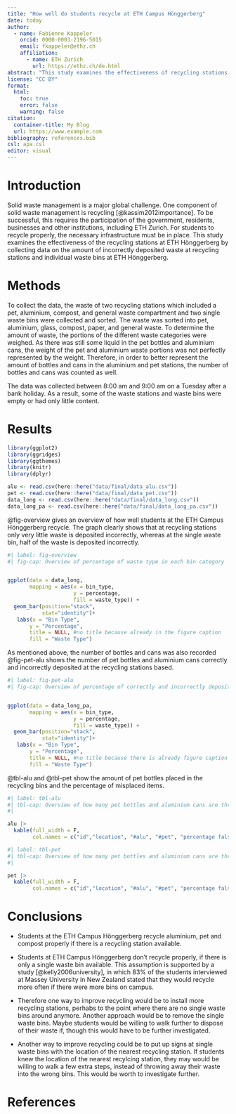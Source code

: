 ```yaml
---
title: "How well do students recycle at ETH Campus Hönggerberg"
date: today
author: 
  - name: Fabienne Kappeler
    orcid: 0000-0003-2196-5015
    email: fkappeler@ethz.ch
    affiliation: 
      - name: ETH Zurich
        url: https://ethz.ch/de.html
abstract: "This study examines the effectiveness of recycling stations at ETH Hönggerberg by analyzing incorrectly deposited waste at recycling stations and individual waste bins. Findings indicate that students recycle properly when recycling stations are available, but not with single waste bins. Recommendations to improve recycling include installing more recycling stations, eliminating single waste bins, and placing signs to guide students to the nearest recycling stations."
license: "CC BY"
format:
  html: 
    toc: true
    error: false
    warning: false
citation: 
  container-title: My Blog
  url: https://www.example.com
bibliography: references.bib
csl: apa.csl
editor: visual
---
```


# Introduction

Solid waste management is a major global challenge. One component of solid waste management is recycling [@kassim2012importance]. To be successful, this requires the participation of the government, residents, businesses and other institutions, including ETH Zurich. For students to recycle properly, the necessary infrastructure must be in place. This study examines the effectiveness of the recycling stations at ETH Hönggerberg by collecting data on the amount of incorrectly deposited waste at recycling stations and individual waste bins at ETH Hönggerberg. 

# Methods

To collect the data, the waste of two recycling stations which included a pet, aluminium, compost, and general waste compartment and two single waste bins were collected and sorted. The waste was sorted into pet, aluminium, glass, compost, paper, and general waste. To determine the amount of waste, the portions of the different waste categories were weighed. As there was still some liquid in the pet bottles and aluminium cans, the weight of the pet and aluminium waste portions was not perfectly represented by the weight. Therefore, in order to better represent the amount of bottles and cans in the aluminium and pet stations, the number of bottles and cans was counted as well. 

The data was collected between 8:00 am and 9:00 am on a Tuesday after a bank holiday. As a result, some of the waste stations and waste bins were empty or had only little content.

# Results

```r
library(ggplot2)
library(ggridges)
library(ggthemes)
library(knitr)
library(dplyr)
```

```r
alu <- read.csv(here::here("data/final/data_alu.csv"))
pet <- read.csv(here::here("data/final/data_pet.csv"))
data_long <- read.csv(here::here("data/final/data_long.csv"))
data_long_pa <- read.csv(here::here("data/final/data_long_pa.csv"))
```

@fig-overview gives an overview of how well students at the ETH Campus Hönggerberg recycle. The graph clearly shows that at recycling stations only very little waste is deposited incorrectly, whereas at the single waste bin, half of the waste is deposited incorrectly.

```r
#| label: fig-overview
#| fig-cap: Overview of percentage of waste type in each bin category


ggplot(data = data_long,
       mapping = aes(x = bin_type,
                     y = percentage,
                     fill = waste_type)) +
  geom_bar(position="stack", 
           stat="identity")+
   labs(x = "Bin Type",
       y = "Percentage",
       title = NULL, #no title because already in the figure caption
       fill = "Waste Type")
```

As mentioned above, the number of bottles and cans was also recorded @fig-pet-alu shows the number of pet bottles and aluminium cans correctly and incorrectly deposited at the recycling stations based.

```r
#| label: fig-pet-alu
#| fig-cap: Overview of percentage of correctly and incorrectly deposited pet bottles and alu cans


ggplot(data = data_long_pa,
       mapping = aes(x = bin_type,
                     y = percentage,
                     fill = waste_type)) +
  geom_bar(position="stack", 
           stat="identity")+
   labs(x = "Bin Type",
       y = "Percentage",
       title = NULL, #no title because there is already figure caption
       fill = "Waste Type")
```

@tbl-alu and @tbl-pet show the amount of pet bottles placed in the recycling bins and the percentage of misplaced items.

```r
#| label: tbl-alu
#| tbl-cap: Overview of how many pet bottles and aluminium cans are thrown into the aluminium recycling station
#| 

alu |> 
  kable(full_width = F,
        col.names = c("id","location", "#alu", "#pet", "percentage false waste [%]"))
```

```r
#| label: tbl-pet
#| tbl-cap: Overview of how many pet bottles and aluminium cans are thrown away into the pet recycling station
#| 

pet |> 
  kable(full_width = F,
        col.names = c("id","location", "#alu", "#pet", "percentage false waste [%]"))
```


# Conclusions

-   Students at the ETH Campus Hönggerberg recycle aluminium, pet and compost properly if there is a recycling station available.

-   Students at ETH Campus Hönggerberg don't recycle properly, if there is only a single waste bin available. This assumption is supported by a study [@kelly2006university], in which 83% of the students interviewed at Massey University in New Zealand stated that they would recycle more often if there were more bins on campus.

-   Therefore one way to improve recycling would be to install more recycling stations, perhabs to the point where there are no single waste bins around anymore. Another approach would be to remove the single waste bins. Maybe students would be willing to walk further to dispose of their waste if, though this would have to be further investigated.

-   Another way to improve recycling could be to put up signs at single waste bins with the location of the nearest recycling station. If students knew the location of the nearest recylcing station, they may would be willing to walk a few extra steps, instead of throwing away their waste into the wrong bins. This would be worth to investigate further.

# References

